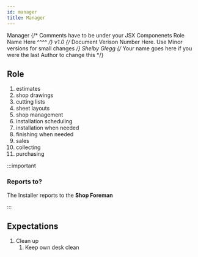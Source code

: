 ```yaml
---
id: manager
title: Manager
---
```


<span class="badge badge--primary">Manager</span>
{/* Comments have to be under your JSX Componenets
    Role Name Here ^^^^ */}
<span class="badge badge--secondary">v1.0</span>
{/* Document Verison Number Here. Use Minor versions for small changes */}
<span class="badge badge--success">Shelby Glegg</span>
{/* Your name goes here if you were the last Author to change this */}

## Role  

1. estimates 
2. shop drawings 
3. cutting lists 
4. sheet layouts 
5. shop management 
6. installation scheduling 
7. installation when needed 
8. finishing when needed 
9. sales 
10. collecting 
11. purchasing  
    
:::important

### Reports to?

The Installer reports to the **Shop Foreman**

:::

## Expectations
1.  Clean up
    1. Keep own desk clean 
    